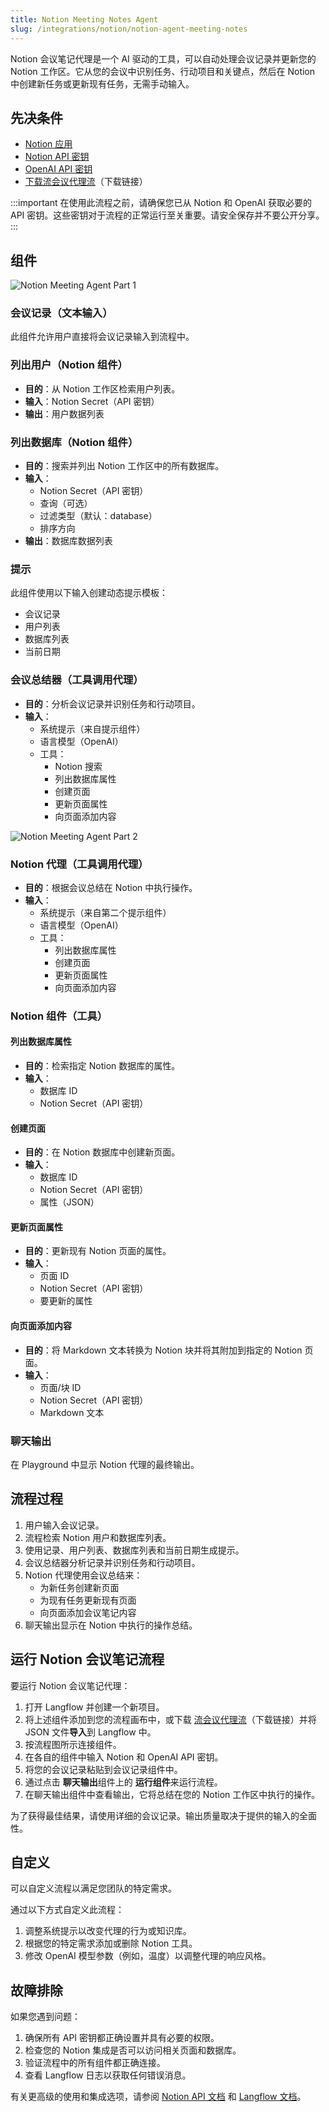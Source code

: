 ```yaml
---
title: Notion Meeting Notes Agent
slug: /integrations/notion/notion-agent-meeting-notes
---
```



Notion 会议笔记代理是一个 AI 驱动的工具，可以自动处理会议记录并更新您的 Notion 工作区。它从您的会议中识别任务、行动项目和关键点，然后在 Notion 中创建新任务或更新现有任务，无需手动输入。

## 先决条件

- [Notion 应用](/integrations/notion/setup)
- [Notion API 密钥](https://www.notion.so/my-integrations)
- [OpenAI API 密钥](https://platform.openai.com/account/api-keys)
- [下载流会议代理流](./Meeting_Notes_Agent.json)（下载链接）

:::important
在使用此流程之前，请确保您已从 Notion 和 OpenAI 获取必要的 API 密钥。这些密钥对于流程的正常运行至关重要。请安全保存并不要公开分享。
:::

## 组件

![Notion Meeting Agent Part 1](./notion_meeting_agent_part_1.png)

### 会议记录（文本输入）

此组件允许用户直接将会议记录输入到流程中。

### 列出用户（Notion 组件）

- **目的**：从 Notion 工作区检索用户列表。
- **输入**：Notion Secret（API 密钥）
- **输出**：用户数据列表

### 列出数据库（Notion 组件）

- **目的**：搜索并列出 Notion 工作区中的所有数据库。
- **输入**：
  - Notion Secret（API 密钥）
  - 查询（可选）
  - 过滤类型（默认：database）
  - 排序方向
- **输出**：数据库数据列表

### 提示

此组件使用以下输入创建动态提示模板：
- 会议记录
- 用户列表
- 数据库列表
- 当前日期

### 会议总结器（工具调用代理）

- **目的**：分析会议记录并识别任务和行动项目。
- **输入**：
  - 系统提示（来自提示组件）
  - 语言模型（OpenAI）
  - 工具：
    - Notion 搜索
    - 列出数据库属性
    - 创建页面
    - 更新页面属性
    - 向页面添加内容

![Notion Meeting Agent Part 2](./notion_meeting_agent_part_2.png)

### Notion 代理（工具调用代理）

- **目的**：根据会议总结在 Notion 中执行操作。
- **输入**：
  - 系统提示（来自第二个提示组件）
  - 语言模型（OpenAI）
  - 工具：
    - 列出数据库属性
    - 创建页面
    - 更新页面属性
    - 向页面添加内容

### Notion 组件（工具）

#### 列出数据库属性

- **目的**：检索指定 Notion 数据库的属性。
- **输入**：
  - 数据库 ID
  - Notion Secret（API 密钥）

#### 创建页面

- **目的**：在 Notion 数据库中创建新页面。
- **输入**：
  - 数据库 ID
  - Notion Secret（API 密钥）
  - 属性（JSON）

#### 更新页面属性

- **目的**：更新现有 Notion 页面的属性。
- **输入**：
  - 页面 ID
  - Notion Secret（API 密钥）
  - 要更新的属性

#### 向页面添加内容

- **目的**：将 Markdown 文本转换为 Notion 块并将其附加到指定的 Notion 页面。
- **输入**：
  - 页面/块 ID
  - Notion Secret（API 密钥）
  - Markdown 文本

### 聊天输出

在 Playground 中显示 Notion 代理的最终输出。

## 流程过程

1. 用户输入会议记录。
2. 流程检索 Notion 用户和数据库列表。
3. 使用记录、用户列表、数据库列表和当前日期生成提示。
4. 会议总结器分析记录并识别任务和行动项目。
5. Notion 代理使用会议总结来：
   - 为新任务创建新页面
   - 为现有任务更新现有页面
   - 向页面添加会议笔记内容
6. 聊天输出显示在 Notion 中执行的操作总结。

## 运行 Notion 会议笔记流程

要运行 Notion 会议笔记代理：

1. 打开 Langflow 并创建一个新项目。
2. 将上述组件添加到您的流程画布中，或下载 [流会议代理流](./Meeting_Notes_Agent.json)（下载链接）并将 JSON 文件**导入**到 Langflow 中。
3. 按流程图所示连接组件。
4. 在各自的组件中输入 Notion 和 OpenAI API 密钥。
5. 将您的会议记录粘贴到会议记录组件中。
6. 通过点击 **聊天输出**组件上的 <Icon name="Play" aria-hidden="True" /> **运行组件**来运行流程。
7. 在聊天输出组件中查看输出，它将总结在您的 Notion 工作区中执行的操作。

为了获得最佳结果，请使用详细的会议记录。输出质量取决于提供的输入的全面性。

## 自定义

可以自定义流程以满足您团队的特定需求。

通过以下方式自定义此流程：

1. 调整系统提示以改变代理的行为或知识库。
2. 根据您的特定需求添加或删除 Notion 工具。
3. 修改 OpenAI 模型参数（例如，温度）以调整代理的响应风格。

## 故障排除

如果您遇到问题：

1. 确保所有 API 密钥都正确设置并具有必要的权限。
2. 检查您的 Notion 集成是否可以访问相关页面和数据库。
3. 验证流程中的所有组件都正确连接。
4. 查看 Langflow 日志以获取任何错误消息。

有关更高级的使用和集成选项，请参阅 [Notion API 文档](https://developers.notion.com/) 和 [Langflow 文档](/)。
